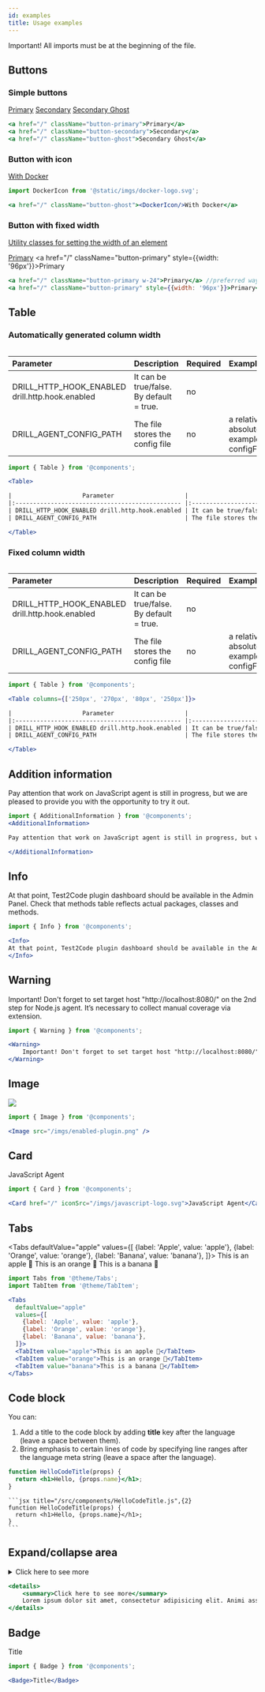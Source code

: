 ```yaml
---
id: examples
title: Usage examples
---
```


<Warning>
Important! All imports must be at the beginning of the file.
</Warning>

## Buttons
### Simple buttons
<a href="/" className="button-primary">Primary</a>
<a href="/" className="button-secondary">Secondary</a>
<a href="/" className="button-ghost">Secondary Ghost</a>

```jsx
<a href="/" className="button-primary">Primary</a>
<a href="/" className="button-secondary">Secondary</a>
<a href="/" className="button-ghost">Secondary Ghost</a>
```

### Button with icon
<a href="/" className="button-ghost"><DockerIcon/>With Docker</a>

```jsx
import DockerIcon from '@static/imgs/docker-logo.svg';

<a href="/" className="button-ghost"><DockerIcon/>With Docker</a>
```
### Button with fixed width

[Utility classes for setting the width of an element](https://tailwindcss.com/docs/width)

<a href="/" className="button-primary w-24">Primary</a>
<a href="/" className="button-primary" style={{width: '96px'}}>Primary</a>

```jsx
<a href="/" className="button-primary w-24">Primary</a> //preferred way
<a href="/" className="button-primary" style={{width: '96px'}}>Primary</a>
```

## Table

### Automatically generated column width

<Table>

|                    Parameter                    |                       Description                      | Required |                         Example / Format                         |
|:----------------------------------------------- |:------------------------------------------------------ |:-------- |:---------------------------------------------------------------- |
| DRILL_HTTP_HOOK_ENABLED drill.http.hook.enabled | It can be true/false. By default = true.               | no       |                                                                  |
| DRILL_AGENT_CONFIG_PATH                         | The file stores the config file                        | no       | a relative or absolute path, for example:  configFile.properties |

</Table>

```jsx
import { Table } from '@components';

<Table>

|                    Parameter                    |                       Description                      | Required |                         Example / Format                         |
|:----------------------------------------------- |:------------------------------------------------------ |:-------- |:---------------------------------------------------------------- |
| DRILL_HTTP_HOOK_ENABLED drill.http.hook.enabled | It can be true/false. By default = true.               | no       |                                                                  |
| DRILL_AGENT_CONFIG_PATH                         | The file stores the config file                        | no       | a relative or absolute path, for example:  configFile.properties |

</Table>
```

### Fixed column width

<Table columns={['250px', '270px', '80px', '250px']}>

|                    Parameter                    |                       Description                      | Required |                         Example / Format                         |
|:----------------------------------------------- |:------------------------------------------------------ |:-------- |:---------------------------------------------------------------- |
| DRILL_HTTP_HOOK_ENABLED drill.http.hook.enabled | It can be true/false. By default = true.               | no       |                                                                  |
| DRILL_AGENT_CONFIG_PATH                         | The file stores the config file                        | no       | a relative or absolute path, for example:  configFile.properties |

</Table>

```jsx
import { Table } from '@components';

<Table columns={['250px', '270px', '80px', '250px']}>

|                    Parameter                    |                       Description                      | Required |                         Example / Format                         |
|:----------------------------------------------- |:------------------------------------------------------ |:-------- |:---------------------------------------------------------------- |
| DRILL_HTTP_HOOK_ENABLED drill.http.hook.enabled | It can be true/false. By default = true.               | no       |                                                                  |
| DRILL_AGENT_CONFIG_PATH                         | The file stores the config file                        | no       | a relative or absolute path, for example:  configFile.properties |

</Table>
```


## Addition information

<AdditionalInformation>

Pay attention that work on JavaScript agent is still in progress, but we are pleased to provide you with the opportunity to try it out.

</AdditionalInformation>

```jsx
import { AdditionalInformation } from '@components';
<AdditionalInformation>

Pay attention that work on JavaScript agent is still in progress, but we are pleased to provide you with the opportunity to try it out.

</AdditionalInformation>
```

## Info

<Info>
At that point, Test2Code plugin dashboard should be available in the Admin Panel. Check that methods table reflects actual packages, classes and methods.
</Info>

```jsx
import { Info } from '@components';

<Info>
At that point, Test2Code plugin dashboard should be available in the Admin Panel. Check that methods table reflects actual packages, classes and methods.
</Info>
```

## Warning

<Warning>
    Important! Don't forget to set target host "http://localhost:8080/" on the 2nd step for Node.js agent. It’s necessary to collect manual coverage via extension.
</Warning>

```jsx
import { Warning } from '@components';

<Warning>
    Important! Don't forget to set target host "http://localhost:8080/" on the 2nd step for Node.js agent. It’s necessary to collect manual coverage via extension.
</Warning>
```

## Image

<Image src="/imgs/enabled-plugin.png" />

```jsx
import { Image } from '@components';

<Image src="/imgs/enabled-plugin.png" />
```

## Card

<Card href="/" iconSrc="/imgs/javascript-logo.svg">JavaScript Agent</Card>

```jsx
import { Card } from '@components';

<Card href="/" iconSrc="/imgs/javascript-logo.svg">JavaScript Agent</Card>
```

## Tabs

<Tabs
    defaultValue="apple"
    values={[
        {label: 'Apple', value: 'apple'},
        {label: 'Orange', value: 'orange'},
        {label: 'Banana', value: 'banana'},
    ]}>
    <TabItem value="apple">This is an apple 🍎</TabItem>
    <TabItem value="orange">This is an orange 🍊</TabItem>
    <TabItem value="banana">This is a banana 🍌</TabItem>
</Tabs>

```jsx
import Tabs from '@theme/Tabs';
import TabItem from '@theme/TabItem';

<Tabs
  defaultValue="apple"
  values={[
    {label: 'Apple', value: 'apple'},
    {label: 'Orange', value: 'orange'},
    {label: 'Banana', value: 'banana'},
  ]}>
  <TabItem value="apple">This is an apple 🍎</TabItem>
  <TabItem value="orange">This is an orange 🍊</TabItem>
  <TabItem value="banana">This is a banana 🍌</TabItem>
</Tabs>
```

## Code block
You can:
1. Add a title to the code block by adding **title** key after the language (leave a space between them).
2. Bring emphasis to certain lines of code by specifying line ranges after the language meta string (leave a space after the language).


```jsx title="/src/components/HelloCodeTitle.js",{2}
function HelloCodeTitle(props) {
  return <h1>Hello, {props.name}</h1>;
}
```

    ```jsx title="/src/components/HelloCodeTitle.js",{2}
    function HelloCodeTitle(props) {
      return <h1>Hello, {props.name}</h1>;
    }
    ```
## Expand/collapse area

<details>
    <summary>Click here to see more</summary>
    Lorem ipsum dolor sit amet, consectetur adipisicing elit. Animi assumenda consequatur ducimus, error esse facilis laudantium libero nisi quas ratione repudiandae sequi similique voluptates! Fugiat in natus odit officiis sint!20
</details>


```jsx
<details>
    <summary>Click here to see more</summary>
    Lorem ipsum dolor sit amet, consectetur adipisicing elit. Animi assumenda consequatur ducimus, error esse facilis laudantium libero nisi quas ratione repudiandae sequi similique voluptates! Fugiat in natus odit officiis sint!20
</details>
```

## Badge

<Badge>Title</Badge>

```jsx
import { Badge } from '@components';

<Badge>Title</Badge>
```

